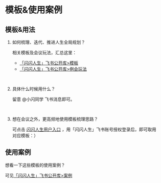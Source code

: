 # 模板&使用案例



## 模板&用法

1. 如何梳理、迭代、推进人生全局规划？

   相关模板及会议玩法，汇总这里：
   - [「闪闪人生」飞书公开库>模板](https://sunnylife.feishu.cn/wiki/wikcnoTHaqiPcRAxehvzky5oHBf)
   - [「闪闪人生」飞书公开库>例会玩法](https://sunnylife.feishu.cn/wiki/wikcn7HTgrH8318ImOoU97bDBpe?office_edit=1)


<br />

2. 具体什么时候用什么？

   留意 @小闪同学 飞书消息即可。

<br />

3. 想在会议之外，更高频地使用模板梳理思路？

   可点击 [闪闪人生用户入口](https://sunnylife42.com/documents/new) ，用「闪闪人生」飞书账号授权登录后，即可取用对应模板：）

## 使用案例

想看一下这些模板的使用案例？

可见[「闪闪人生」飞书公开库>案例](https://sunnylife.feishu.cn/wiki/wikcn3zFNwaV3hZ8NSpFtTbFBOp)
